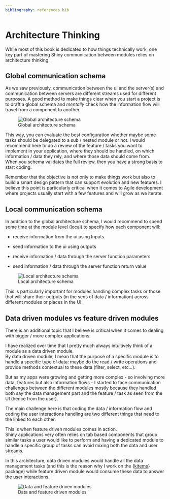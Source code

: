 ```yaml
---
bibliography: references.bib
---
```


# Architecture Thinking {.unnumbered}

While most of this book is dedicated to how things technically work, one key part of mastering Shiny communication between modules relies on architecture thinking.

## Global communication schema

As we saw previously, communication between the ui and the server(s) and communication between servers are different streams used for different purposes. A good method to make things clear when you start a project is to draft a global schema and *mentally* check how the information flow will travel from a component to another.

![Global architecture schema](image/architecture-thinking-global.png)

This way, you can evaluate the best configuration whether maybe some tasks should be delegated to a sub / nested module or not. I would recommend here to do a review of the feature / tasks you want to implement in your application, where they should be handled, on which information / data they rely, and where those data should come from.\
When you schema validates the full review, then you have a strong basis to start coding.

Remember that the objective is not only to make things work but also to build a smart design pattern that can support evolution and new features. I believe this point is particularly critical when it comes to Agile development where projects usually start with a few features and will grow as we iterate.

## Local communication schema

In addition to the global architecture schema, I would recommend to spend some time at the module level (local) to specify how each component will:

-   receive information from the ui using Inputs

-   send information to the ui using outputs

-   receive information / data through the server function parameters

-   send information / data through the server function return value

![Local architecture schema](image/architecture-thinking-local.png)

This is particularly important for modules handling complex tasks or those that will share their outputs (in the sens of data / information) across different modules or places in the UI.

## Data driven modules vs feature driven modules

There is an additional topic that I believe is critical when it comes to dealing with bigger / more complex applications.

I have realized over time that I pretty much always intuitively think of a module as a data driven module.\
By data driven module, I mean that the purpose of a specific module is to handle a specific type of data: maybe do the read / write operations and provide methods contextual to these data (filter, select, etc...).

But as my apps were growing and getting more complex - so involving more data, features but also information flows - I started to face communication challenges between the different modules mostly because they handled both say the data management part and the feature / task as seen from the UI (hence from the user).

The main challenge here is that coding the data / information flow and coding the user interactions handling are two different things that need to the linked to each other.

This is when feature driven modules comes in action.\
Shiny applications very often relies on tab based components that group similar tasks a user would like to perform and having a dedicated module to handle a specific group of tasks can avoid mixing both the data and user streams.

In this architecture, data driven modules would handle all the data management tasks (and this is the reason why I work on the {[kitems](https://github.com/thekangaroofactory/kitems)} package) while feature driven module would consume these data to answer the user interactions.

![Data and feature driven modules](image/architecture-thinking-modules.png)
